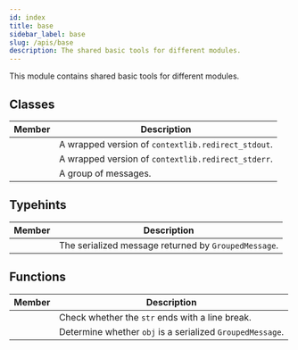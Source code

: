 ```yaml
---
id: index
title: base
sidebar_label: base
slug: /apis/base
description: The shared basic tools for different modules.
---
```



<APITopBar type="module" source="base" />

This module contains shared basic tools for different modules.

## Classes

|                                           Member                                           | <center>Description</center>                       |
| :----------------------------------------------------------------------------------------: | :------------------------------------------------- |
| [<IconObjType type="class" hasText={true} text="redirect_stdout"/>](./redirect_stdout.mdx) | A wrapped version of `contextlib.redirect_stdout`. |
| [<IconObjType type="class" hasText={true} text="redirect_stderr"/>](./redirect_stderr.mdx) | A wrapped version of `contextlib.redirect_stderr`. |
|  [<IconObjType type="class" hasText={true} text="GroupedMessage"/>](./GroupedMessage.mdx)  | A group of messages.                               |

## Typehints

|                                            Member                                             | <center>Description</center>                         |
| :-------------------------------------------------------------------------------------------: | :--------------------------------------------------- |
| [<IconObjType type="type" hasText={true} text="SerializedMessage"/>](./SerializedMessage.mdx) | The serialized message returned by `GroupedMessage`. |

## Functions

|                                                        Member                                                         | <center>Description</center>                              |
| :-------------------------------------------------------------------------------------------------------------------: | :-------------------------------------------------------- |
|             [<IconObjType type="func" hasText={true} text="is_end_line_break"/>](./is_end_line_break.mdx)             | Check whether the `str` ends with a line break.           |
| [<IconObjType type="func" hasText={true} text="is_serialized_grouped_message"/>](./is_serialized_grouped_message.mdx) | Determine whether `obj` is a serialized `GroupedMessage`. |
